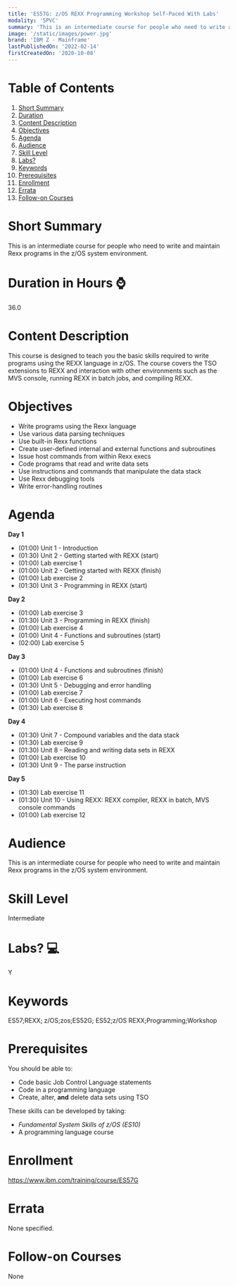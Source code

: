 ```yaml
---
title: 'ES57G: z/OS REXX Programming Workshop Self-Paced With Labs'
modality: 'SPVC'
summary: 'This is an intermediate course for people who need to write and maintain Rexx programs in the z/OS system environment. '
image: '/static/images/power.jpg'
brand: 'IBM Z - Mainframe'
lastPublishedOn: '2022-02-14'
firstCreatedOn: '2020-10-08'
---
```

# Table of Contents
1.  [Short Summary](#short-summary)
2.  [Duration](#duration-in-hours-)
3.  [Content Description](#content-description)
4.  [Objectives](#objectives)
5.  [Agenda](#agenda)
6.  [Audience](#audience)
7.  [Skill Level](#skill-level)
8.  [Labs?](#labs-)
9.  [Keywords](#keywords)
10. [Prerequisites](#prerequisites)
11. [Enrollment](#enrollment)
12. [Errata](#errata)
13. [Follow-on Courses](#follow-on-courses)

# Short Summary
This is an intermediate course for people who need to write and maintain Rexx programs in the z/OS system environment. 

# Duration in Hours ⌚
36.0

# Content Description
This course is designed to teach you the basic skills required to write programs using the REXX language in z/OS. The course covers the TSO extensions to REXX and interaction with other environments such as the MVS console, running REXX in batch jobs, and compiling REXX.



# Objectives
* Write programs using the Rexx language
* Use various data parsing techniques
* Use built-in Rexx functions
* Create user-defined internal and external functions and subroutines
* Issue host commands from within Rexx execs
* Code programs that read and write data sets
* Use instructions and commands that manipulate the data stack
* Use Rexx debugging tools
* Write error-handling routines


# Agenda
**Day 1**

* (01:00) Unit 1 - Introduction
* (01:30) Unit 2 - Getting started with REXX (start)
* (01:00) Lab exercise 1
* (01:00) Unit 2 - Getting started with REXX (finish)
* (01:00) Lab exercise 2
* (01:30) Unit 3 - Programming in REXX (start)

**Day 2**

* (01:00) Lab exercise 3
* (01:30) Unit 3 - Programming in REXX (finish)
* (01:00) Lab exercise 4
* (01:00) Unit 4 - Functions and subroutines (start)
* (02:00) Lab exercise 5

**Day 3**

* (01:00) Unit 4 - Functions and subroutines (finish)
* (01:00) Lab exercise 6
* (01:30) Unit 5 - Debugging and error handling
* (01:00) Lab exercise 7
* (01:00) Unit 6 - Executing host commands
* (01:30) Lab exercise 8

**Day 4**

* (01:30) Unit 7 - Compound variables and the data stack
* (01:30) Lab exercise 9
* (01:30) Unit 8 - Reading and writing data sets in REXX
* (01:00) Lab exercise 10
* (01:30) Unit 9 - The parse instruction

**Day 5**

* (01:30) Lab exercise 11
* (01:30) Unit 10 - Using REXX: REXX compiler, REXX in batch, MVS console commands
* (01:00) Lab exercise 12


# Audience
This is an intermediate course for people who need to write and maintain Rexx programs in the z/OS system environment.



# Skill Level
Intermediate        

# Labs? 💻
Y

# Keywords
ES57;REXX; z/OS;zos;ES52G; ES52;z/OS REXX;Programming;Workshop

# Prerequisites
You should be able to:


* Code basic Job Control Language statements
* Code in a programming language
* Create, alter, **and** delete data sets using TSO


These skills can be developed by taking:


* *Fundamental System Skills of z/OS (ES10)*
* A programming language course


# Enrollment
https://www.ibm.com/training/course/ES57G

# Errata
None specified.

# Follow-on Courses
None

